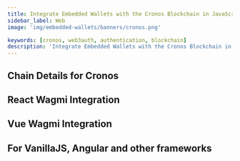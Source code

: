 ```yaml
---
title: Integrate Embedded Wallets with the Cronos Blockchain in JavaScript
sidebar_label: Web
image: 'img/embedded-wallets/banners/cronos.png'

keywords: [cronos, web3auth, authentication, blockchain]
description: 'Integrate Embedded Wallets with the Cronos Blockchain in JavaScript | Embedded Wallets'
---
```



## Chain Details for Cronos

<ChainDetailsCronos />

## React Wagmi Integration

<ReactWagmiIntegration />

## Vue Wagmi Integration

<VueWagmiIntegration />

## For VanillaJS, Angular and other frameworks

<JsBlockchainMethods />
